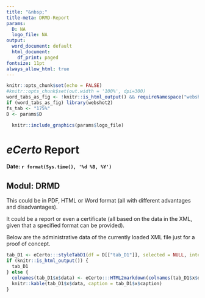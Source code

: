 ```yaml
---
title: "&nbsp;"
title-meta: DRMD-Report
params:
  D: NA
  logo_file: NA
output:
  word_document: default
  html_document:
    df_print: paged
fontsize: 11pt
always_allow_html: true
---
```


<!-- This is a reminder how the font-size within a DT table can be set globally for the whole document using css -->
<!-- ```{css, eval = TRUE, echo = FALSE} -->
<!-- .dataTables_wrapper { -->
<!--     font-size: 200%; -->
<!-- } -->
<!-- ``` -->

```r
knitr::opts_chunk$set(echo = FALSE)
#knitr::opts_chunk$set(out.width = '100%', dpi=300)
word_tabs_as_fig <- !knitr::is_html_output() && requireNamespace("webshot2", quietly = TRUE)
if (word_tabs_as_fig) library(webshot2)
fs_tab <- "175%"
D <- params$D
```


<!-- In HTML the logo is right aligned. Unfortunately the option fig.align is not supported in Word -->
```r
  knitr::include_graphics(params$logo_file)
```

# ***eCerto*** Report

**Date: `r format(Sys.time(), '%d %B, %Y')`**

## Modul: DRMD

This could be in PDF, HTML or Word format (all with different advantages and disadvantages).

It could be a report or even a certificate (all based on the data in the XML, given that a specified format can be provided).

Below are the administrative data of the currently loaded XML file just for a proof of concept.

```r
tab_D1 <- eCerto:::styleTabD1(df = D[["tab_D1"]], selected = NULL, interact_ele = FALSE)
if (knitr::is_html_output()) {
  tab_D1
} else {
  colnames(tab_D1$x$data) <- eCerto:::HTML2markdown(colnames(tab_D1$x$data))
  knitr::kable(tab_D1$x$data, caption = tab_D1$x$caption)
}
```
